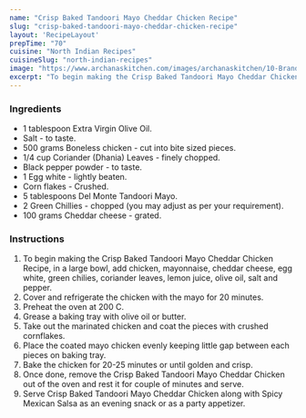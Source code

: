 ---
name: "Crisp Baked Tandoori Mayo Cheddar Chicken Recipe"
slug: "crisp-baked-tandoori-mayo-cheddar-chicken-recipe"
layout: 'RecipeLayout'
prepTime: "70"
cuisine: "North Indian Recipes"
cuisineSlug: "north-indian-recipes"
image: "https://www.archanaskitchen.com/images/archanaskitchen/10-Brands/Del_Monte_Mayo/Crisp-Baked-Tandoori-Mayo-Cheddar-Chicken1.jpg"
excerpt: "To begin making the Crisp Baked Tandoori Mayo Cheddar Chicken Recipe, in a large bowl, add chicken, mayonnaise, cheddar cheese, egg white,  green chilies, coriander leaves, lemon juice, olive oil, salt and pepper"
---

### Ingredients

- 1 tablespoon Extra Virgin Olive Oil.
- Salt - to taste.
- 500 grams Boneless chicken - cut into bite sized pieces.
- 1/4 cup Coriander (Dhania) Leaves - finely chopped.
- Black pepper powder - to taste.
- 1 Egg white - lightly beaten.
- Corn flakes - Crushed.
- 5 tablespoons Del Monte Tandoori Mayo.
- 2 Green Chillies - chopped (you may adjust as per your requirement).
- 100 grams Cheddar cheese - grated.

### Instructions

1. To begin making the Crisp Baked Tandoori Mayo Cheddar Chicken Recipe, in a large bowl, add chicken, mayonnaise, cheddar cheese, egg white,  green chilies, coriander leaves, lemon juice, olive oil, salt and pepper.
1. Cover and refrigerate the chicken with the mayo for 20 minutes.
1. Preheat the oven at 200 C.
1.  Grease a baking tray with olive oil or butter.
1. Take out the marinated chicken and coat the pieces with crushed cornflakes.
1. Place the coated mayo chicken evenly keeping little gap between each pieces on baking tray.
1. Bake the chicken for 20-25 minutes or until golden and crisp.
1. Once done, remove the Crisp Baked Tandoori Mayo Cheddar Chicken out of the oven and rest it for couple of minutes and serve.
1. Serve Crisp Baked Tandoori Mayo Cheddar Chicken along with Spicy Mexican Salsa as an evening snack or as a party appetizer.

